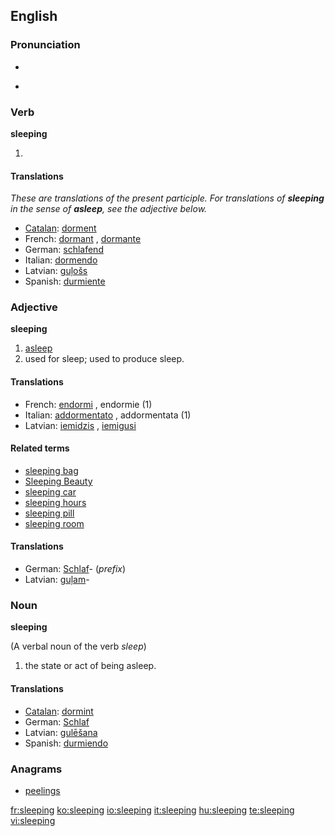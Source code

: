 ==English==

===Pronunciation===
* {{audio|en-us-sleeping.ogg|Audio (US)}}

* {{rhymes|iːpɪŋ}}

===Verb===
'''sleeping'''

# {{present participle of|sleep}}

====Translations====
''These are translations of the present participle.  For translations of '''sleeping''' in the sense of '''asleep''', see the adjective below.''
* [[Catalan]]: [[dorment]]
* French: [[dormant]] {{m}}, [[dormante]] {{f}}
* German: [[schlafend]]
* Italian: [[dormendo]]
* Latvian: [[guļošs]]
* Spanish: [[durmiente]]

<!-- These translations are OK but could mislead the user into using them when the adjective is required.  How can we signpost this?  See Talk page. -->

===Adjective===
'''sleeping'''

# [[asleep]]
# used for sleep; used to produce sleep.

====Translations====
* French: [[endormi]] {{m}}, endormie {{f}} (1)
* Italian: [[addormentato]] {{m}}, addormentata {{f}} (1)
* Latvian: [[iemidzis]] {{m}}, [[iemigusi]] {{f}}

====Related terms====
* [[sleeping bag]]
* [[Sleeping Beauty]]
* [[sleeping car]]
* [[sleeping hours]]
* [[sleeping pill]]
* [[sleeping room]]

====Translations====
* German: [[Schlaf]]- (''prefix'')
* Latvian: [[guļam]]-

===Noun===
'''sleeping'''

(A verbal noun of the verb ''sleep'')

# the state or act of being asleep.

====Translations====
* [[Catalan]]: [[dormint]]
* German: [[Schlaf]] {{m}}
* Latvian: [[gulēšana]] {{f}}
* Spanish: [[durmiendo]]

===Anagrams===
* [[peelings]]

[[fr:sleeping]]
[[ko:sleeping]]
[[io:sleeping]]
[[it:sleeping]]
[[hu:sleeping]]
[[te:sleeping]]
[[vi:sleeping]]
